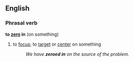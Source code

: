 ==English==
===Phrasal verb===
'''to [[zero]] in''' (on something)
#{{idiom}} to [[focus]]; to [[target]] or [[center]] on something
#:''We have '''zeroed in''' on the source of the problem.''